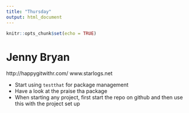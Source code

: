 ```yaml
---
title: "Thursday"
output: html_document
---
```


```r
knitr::opts_chunk$set(echo = TRUE)
```

# Jenny Bryan

http://happygitwithr.com/
www.starlogs.net

- Start using `testthat` for package management
- Have a look at the praise tha package
- When starting any project, first start the repo on github and then use this with the project set up 